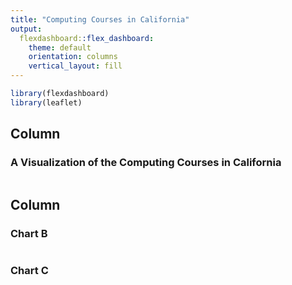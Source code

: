 ```yaml
---
title: "Computing Courses in California"
output: 
  flexdashboard::flex_dashboard:
    theme: default
    orientation: columns
    vertical_layout: fill
---
```


```r
library(flexdashboard)
library(leaflet)
```

Column {data-width=650}
-----------------------------------------------------------------------

### A Visualization of the Computing Courses in California

```r

```

Column {data-width=350}
-----------------------------------------------------------------------

### Chart B

```r

```

### Chart C

```r

```

